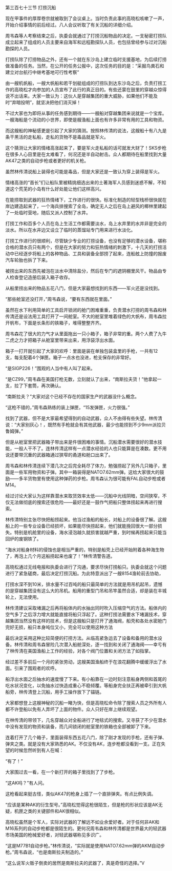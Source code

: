 

第三百七十三节 打捞沉船

现在甲事件的厚厚卷宗就被取到了会议桌上。当时负责此事的高晓松咳嗽了一声，开始介绍事情的前后经过。八人会议听取了有关沉船的详细介绍。

周韦森等人考察结束之后，执委会就通过了打捞沉船物品的决定。一支秘密打捞队成立起来了组成的人员主要来自海军和远程勘探队人员，也包括曾经参与过对沉船勘探的人员。

打捞队除了打捞物品之外，还有一个就在东沙岛上建立临时支援基地，为后续打捞做准备的任务。当然，在公开的任务公报中，这次任务的目的是：“采掘鸟粪石和建立对台航行中继考基地可行性考察”

由一艘机帆船，一艘大帆船和若干划艇组成的打捞队到达东沙岛之后，负责打捞工作的高晓松才向参加的人员宣布了此行的真正目的。有些还蒙在鼓里的穿越众惊得说不出话来。大家一致认为：这伙人是穿越集团的重大威胁，如果他们不能及时“弃暗投明”，就坚决把他们消灭掉！

不过大家也为即将从事的任务感到期待――一艘船对穿越集团来说就是一个宝库。一艘海船是个流动的小世界，即使是艘渔船上面也有许多非常有用的工具和物资。

而这艘船的神秘感更是引起了大家的猜测。按照林传清的说法，这艘船十有八九是条干黑活的走私船，走私的货物不是毒品就是军火。

这个猜测让大家的情绪高涨起来了，要是军火走私船的话可就发大财了！SKS步枪在很多人心目里是在太难看了，何况还是半自动射击。众人都期待在船里找到大量AK47之类的自动步枪或者更好的机关枪。

虽然林传清说船上装得也可能是毒品，但是大家还是一致认为穿上装得是军火。

情绪高涨的“首长”们让船队里被精挑细选出来的土著海军人员感到迷惑不解，不知道这个荒芜的小岛有什么好处能让他们这样高兴。

在能捞取到武器的狂热情绪下，工作进行的很快。标准化制造的轻型栈桥很快就在岸边建造起来了，一个海兵排搜索了全岛，确定无人之后在岛上避风的椰林里建起了一处临时营地，随后又派人控制了水井。

打捞工作和百多个人员在岛上生活工作都需要淡水，岛上水井里的水并非是完全的淡水。所以在水井边又设立了临时的蒸馏站专门用来进行水淡化。

打捞工作进行的很顺利，尽管缺少专业的打捞设备，也没有足够的潜水设备，堪称合格的潜水员只有两个，但是在大家的努力和狂热情绪的刺激下，十几天的打捞活动中已经逐步将船上的各种物品、工具和装备全部捞了起来，连船舷上防撞的报废汽车轮胎也拆了下来。

被捞出来的东西先被泡在淡水中清除盐分，然后在专门的遮阴棚里风干。物品由专人检查登记造册后装入箱子收存。

从船里捞出来的物品五花八门，但是大家最想找到的东西――军火还是没找到。

“那些舱室还没打开，”周韦森说，“要有东西就在里面。”

虽然在水下利用简单的工具启开锁闭的舱门困难重重，负责潜水打捞的周韦森和林传清还是设法用工具打开了一间舱室。不大的舱室里堆着绿色的大帆布，周韦森拉开帆布，下面是长条形的铁箱子，堆得整整齐齐。

周韦森花了很大的力气才从里面拖出一只小箱子，箱子非常的重。两个人费了九牛二虎之力才把箱子从舱室里带来出来，用浮袋浮出水面。

箱子一打开就引起了大家的欢呼：里面是装在单独包装盒里的手枪，一共有12支，每支配着4个弹匣。箱子一点水也没进，枪支保存的非常好。

“是SIGP226！”围观的人当中有人叫了起来。

“是CZ99，”周韦森在美国打枪无数，立刻就认了出来，“南斯拉夫货！”他拿起一支，拉了下套筒，再次确认。

“南斯拉夫？”大家对这个已经不存在的国家生产的武器没什么概念。

“这枪不错的，”周韦森熟练的装上弹匣，“15发弹匣，火力很强。”

找到了武器，但不是大家最希望得到的自动武器，众人不由得有些失望。林传清说：“大家别灰心！，既然有手枪就会有其他武器，最少也能捞到不少9mm派拉贝鲁姆弹。”

但是从舱室里把武器箱子带出来是件很困难的事情。沉船潜水需要很好的潜水技能，一般人干不了。连林传清这样有一点潜水经验的人也只能算是在凑数。更不用说还要带沉重的武器箱通过狭窄的甬道和舱口出来了。

周韦森和林传清连续下潜几次之后完全耗尽了体力，勉强捞起了另外几只箱子，里面是一些军用物资和子弹。其中一箱装得是NATO7.62mm弹。这给大家很大的鼓励――多半货物里有使用这种弹药的步枪。周韦森认为很可能有FAL自动步枪或者M14。

经过讨论大家认为这样靠潜水来取货效率太低――沉船中光线阴暗，空间狭窄，不仅无法做彻底的搜索还很危险――最好还是一鼓作气把船只整体捞起来再进行搜索。

林传清特别主张尽快把船捞起来。他当过渔船的船长，对船上的设备很了解。这艘船上的一些专业设备已经损坏，如果能尽快捞起来，他们就能挽回很大一部分损失。特别是机舱里的设备，海水浸泡越久就损害就越严重，到时候再捞起来只能当回炉的废钢铁了。

“海水对船身材料的侵蚀也是相当严重的，特别是船壳上已经开始附着各种海生物了，再泡上几个月这船捞起来也废了！”林传清警告道。

高晓松通过无线电报和执委会进行了沟通，要求尽快打捞船只。执委会就这个问题进行了紧急磋商，最后决定打捞沉船。为此特意派出了一艘8154渔轮前去协助，

打捞水深不到10米，排水量不过百吨的船只最简单的方法就是用吊机起吊，遗憾的是穿越集团没有这么大的吊机。船用的重型门吊和吊竿虽然合适，却是装在丰城轮上，无法使用。

林传清建议采取堵漏之后再将船体内的水抽出同时吹入压缩空气的方法。船体内的空气多了之后浮力增大就能直接将船只浮起了。这种打捞法需要水下堵漏技术，穿越集团当然没有这样的技术，但是这艘船只是打开了通海阀，船壳和各处水密舱门完好无损，船只本身吨位又小，完全可以使用这种方法

最后决定采用这种比较简便的打捞方法。从临高紧急运去了设备和备用的潜水设备。林传清和周韦森冒险几次潜入船舱深处，逐一找到和关闭了通海阀――幸亏有了林传清在美国渔船上工作的经验，对各个阀门位置和关闭方法了如指掌。

经过差不多前后一个月的紧张劳动，这艘美国渔船终于在浪花翻腾中缓缓浮出了水面。引来了围观者的欢呼。

船浮出水面之后抽水的速度慢了下来。有小船靠在一边时刻注意船身两侧和首尾的吃水状况变化，以免抽水过快造成重心不稳倾覆。等船身完全扶正再被牵引到大帆船旁，林传清登上沉船，用手工操作放下了锚链。

大家都想登上这艘神秘的沉船一睹为快，但是高晓松命令除了搜索人员之外所有人都不许登船以免有人弄坏了上面的物件。众人只好在岸上继续观望。

在林传清的带领下，几名穿越众对全船进行了地毯式的搜索。又寻获了不少在潜水中没有发现的物资和装备，而几间锁闭的舱室里的铁箱也全部被卸了下来。

连着打开了几个箱子，里面装得东西五花八门，除了刚才发现的手枪，还有子弹、弹夹之类。就是没有大家熟悉的AK。不仅没有AK，连步枪都没看到一支。正在失望的时候忽然听到有人在喊：

“有了！”

大家围过去一看，在一个新打开的箱子里找到了了步枪。

“这AK吗？”有人问。

这枪看起来挺古怪，类似AK47的枪身上插了一个直排弹夹。有点比例失调。

“应该是某种AK的衍生型号。”高晓松觉得这枪很陌生，但是枪的形状应该是AK无疑，机匣之类的关键部件和AK很相似。

高晓松虽然是个军人，实际对武器的了解远不如业余爱好者。对于任何非AK和M16系列的自动步枪都是很陌生的。更何况周韦森和林传清都是世界最大的轻武器市场美国的枪械爱好者，对轻武器堪称见多识广。

“这是M77B1自动步枪。”林传清说，“实际就是使用NATO7.62mm弹的AKM自动步枪。”周韦森说，“也是南斯拉夫制造的。”

“这么说军火贩子倒卖的居然是南斯拉夫的武器了，真是奇怪的选择。”V

